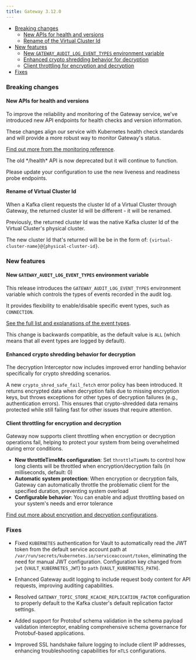 ```yaml
---
title: Gateway 3.12.0
---
```



- [Breaking changes](#breaking-changes)
  - [New APIs for health and versions](#new-apis-for-health-and-versions)
  - [Rename of the Virtual Cluster Id](#rename-of-virtual-cluster-id)
- [New features](#new-features)
  - [New `GATEWAY_AUDIT_LOG_EVENT_TYPES` environment variable](#new-gateway_audit_log_event_types-environment-variable)
  - [Enhanced crypto shredding behavior for decryption](#enhanced-crypto-shredding-behavior-for-decryption)
  - [Client throttling for encryption and decryption](#client-throttling-for-encryption-and-decryption)
- [Fixes](#fixes)
  

### Breaking changes

#### New APIs for health and versions

To improve the reliability and monitoring of the Gateway service, we've introduced new API endpoints for health checks and version information.

These changes align our service with Kubernetes health check standards and will provide a more robust way to monitor Gateway's status.

[Find out more from the monitoring reference](/guide/conduktor-in-production/monitor/index#liveness-endpoint).

<Warning>
The old */health* API is now deprecated but it will continue to function. 

Please update your configuration to use the new liveness and readiness probe endpoints.
</Warning>

#### Rename of Virtual Cluster Id

When a Kafka client requests the cluster Id of a Virtual Cluster through Gateway, the returned cluster Id will be different - it will be renamed.

Previously, the returned cluster Id was the native Kafka cluster Id of the Virtual Cluster's physical cluster.

The new cluster Id that's returned will be be in the form of: `{virtual-cluster-name}@{physical-cluster-id}`.


### New features

#### New `GATEWAY_AUDIT_LOG_EVENT_TYPES` environment variable

This release introduces the `GATEWAY_AUDIT_LOG_EVENT_TYPES` environment variable which controls the types of events recorded in the audit log.

It provides flexibility to enable/disable specific event types, such as `CONNECTION`. 

[See the full list and explanations of the event types](/guide/conduktor-in-production/deploy-artifacts/deploy-gateway/env-variables#audit).

This change is backwards compatible, as the default value is `ALL` (which means that all event types are logged by default).

#### Enhanced crypto shredding behavior for decryption
The decryption Interceptor now includes improved error handling behavior specifically for crypto shredding scenarios.

A new `crypto_shred_safe_fail_fetch` error policy has been introduced. It returns encrypted data when decryption fails due to missing encryption keys, but throws exceptions for other types of decryption failures (e.g., authentication errors). This ensures that crypto-shredded data remains protected while still failing fast for other issues that require attention.

#### Client throttling for encryption and decryption

Gateway now supports client throttling when encryption or decryption operations fail, helping to protect your system from being overwhelmed during error conditions.

- **New throttleTimeMs configuration**: Set `throttleTimeMs` to control how long clients will be throttled when encryption/decryption fails (in milliseconds, default: 0)
- **Automatic system protection**: When encryption or decryption fails, Gateway can automatically throttle the problematic client for the specified duration, preventing system overload
- **Configurable behavior**: You can enable and adjust throttling based on your system's needs and error tolerance

[Find out more about encryption and decryption configurations](/gateway/interceptors/data-security/encryption/).


### Fixes

- Fixed `KUBERNETES` authentication for Vault to automatically read the JWT token from the default service account path at `/var/run/secrets/kubernetes.io/serviceaccount/token`, eliminating the need for manual JWT configuration. Configuration key changed from `jwt` (`VAULT_KUBERNETES_JWT`) to `path` (`VAULT_KUBERNETES_PATH`).

- Enhanced Gateway audit logging to include request body content for API requests, improving auditing capabilities.

- Resolved `GATEWAY_TOPIC_STORE_KCACHE_REPLICATION_FACTOR` configuration to properly default to the Kafka cluster's default replication factor settings.

- Added support for Protobuf schema validation in the schema payload validation interceptor, enabling comprehensive schema governance for Protobuf-based applications.

- Improved SSL handshake failure logging to include client IP addresses, enhancing troubleshooting capabilities for `mTLS` configurations.

